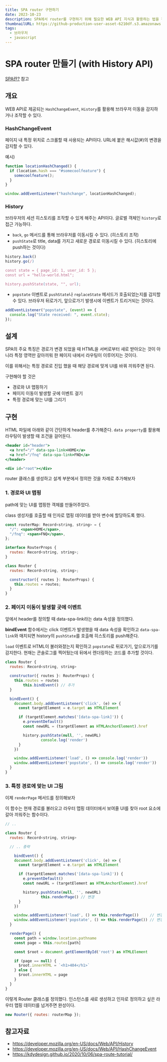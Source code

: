 ```yaml
---
title: SPA router 구현하기
date: 2023-10-23
description: SPA에서 router를 구현하기 위해 필요한 WEB API 지식과 활용하는 법을 정리했다.
thumbnailURL: https://github-production-user-asset-6210df.s3.amazonaws.com/41099712/277333764-c70c75d9-e03e-4e71-93ee-c7a223c02ce3.png
tags:
  - 브라우저
  - javascript
---
```


# SPA router 만들기 (with History API)

[SPA란?](https://heeji.dev/post/SPA%EB%9E%80%3F) 참고

## 개요

WEB API로 제공되는 `HashChangeEvent`, `History`를 활용해 브라우저 이동을 감지하거나 조작할 수 있다.

### HashChangeEvent

페이지 내 특정 위치로 스크롤할 때 사용되는 API이다. URL에 붙은 해시값(#)의 변경을 감지할 수 있다.

예시)

```jsx
function locationHashChanged() {
  if (location.hash === "#somecoolfeature") {
    somecoolfeature();
  }
}

window.addEventListener("hashchange", locationHashChanged);
```

### History

브라우저의 세션 히스토리를 조작할 수 있게 해주는 API이다. 글로벌 객체인 `history`로 접근 가능하다.

- `back`, `go` 메서드를 통해 브라우저를 이동시킬 수 있다. (히스토리 조작)
- `pushState`로 title, data를 가지고 새로운 경로로 이동시킬 수 있다. (히스토리에 push하는 것이다)

```jsx
history.back()
history.go(/)

const state = { page_id: 1, user_id: 5 };
const url = "hello-world.html";

history.pushState(state, "", url);
```

- `popstate` 이벤트로 `pushState`나 `replaceState` 메서드가 호출되었는지를 감지할 수 있다. 브라우저 뒤로가기, 앞으로가기 발생시에 이벤트가 트리거되는 것이다.

```jsx
addEventListener("popstate", (event) => {
  console.log("State received: ", event.state);
});
```

## 설계

SPA의 주요 특징은 경로가 변경 되었을 때 HTML을 서버로부터 새로 받아오는 것이 아니라 특정 영역만 갈아끼워 한 페이지 내에서 라우팅이 이루어지는 것이다.

이를 위해서는 특정 경로로 진입 했을 때 해당 경로에 맞게 UI를 바꿔 끼워주면 된다.

구현해야 할 것은

- 경로와 UI 맵핑하기
- 페이지 이동이 발생할 곳에 이벤트 걸기
- 특정 경로에 맞는 UI를 그리기

## 구현

HTML 파일에 아래와 같이 간단하게 header를 추가해준다. `data property`를 활용해 라우팅이 발생할 때 조건을 걸어둔다.

```jsx
<header id="header">
  <a href="/" data-spa-link>HOME</a>
  <a href="/fnq" data-spa-link>FNQ</a>
</header>

<div id="root"></div>
```

router 클래스를 생성하고 설계 부분에서 정의한 것을 차례로 추가해보자

### 1. 경로와 UI 맵핑

path에 맞는 UI를 맵핑한 객체를 만들어주었다.

class 생성자를 호출할 때 인자로 맵핑 데이터를 받아 변수에 할당하도록 했다.

```jsx
const routerMap: Record<string, string> = {
  "/": <span>HOME</span>,
  "/fnq": <span>FNQ</span>,
};

interface RouterProps {
  routes: Record<string, string>;
}

class Router {
  routes: Record<string, string>;

  constructor({ routes }: RouterProps) {
    this.routes = routes;
  }
}
```

### 2. 페이지 이동이 발생할 곳에 이벤트

앞에서 header를 정의할 때 data-spa-link라는 data 속성을 정의했다.

**bindEvent** 함수에서는 click 이벤트가 발생했을 때 data 속성을 확인하고 `data-spa-link`와 매치되면 history의 `pushState`를 호출해 히스토리를 push해준다.

`load` 이벤트로 HTML이 불러와졌는지 확인하고 `popstate`로 뒤로가기, 앞으로가기를 감지한다. 현재는 콘솔로그를 찍어뒀는데 뒤에서 렌더링하는 코드를 추가할 것이다.

```jsx
class Router {
  routes: Record<string, string>

  constructor({ routes }: RouterProps) {
    this.routes = routes
		this.bindEvent() // 추가
  }

  bindEvent() {
    document.body.addEventListener('click', (e) => {
      const targetElement = e.target as HTMLElement

      if (targetElement.matches('[data-spa-link]')) {
        e.preventDefault()
        const newURL = (targetElement as HTMLAnchorElement).href

        history.pushState(null, '', newURL)
				console.log('render')
      }
    })

    window.addEventListener('load', () => console.log('render'))
    window.addEventListener('popstate', () => console.log('render'))
  }
}
```

### 3. 특정 경로에 맞는 UI 그림

이제 `renderPage` 메서드를 정의해보자

이 함수는 현재 경로를 불러오고 라우터 맵핑 데이터에서 보여줄 UI를 찾아 root 요소에 갈아 끼워주는 함수이다.

```jsx
// ..

class Router {
  routes: Record<string, string>

  // .. 중략

	bindEvent() {
    document.body.addEventListener('click', (e) => {
      const targetElement = e.target as HTMLElement

      if (targetElement.matches('[data-spa-link]')) {
        e.preventDefault()
        const newURL = (targetElement as HTMLAnchorElement).href

        history.pushState(null, '', newURL)
				this.renderPage() // 변경
      }
    })

    window.addEventListener('load', () => this.renderPage())     // 변경
    window.addEventListener('popstate', () => this.renderPage()) // 변경
  }

  renderPage() {
    const path = window.location.pathname
    const page = this.routes[path]

    const $root = document.getElementById('root') as HTMLElement

    if (page == null) {
      $root.innerHTML = `<h1>404</h1>`
    } else {
      $root.innerHTML = page
    }
  }
}
```

이렇게 Router 클래스를 정의했다. 인스턴스를 새로 생성하고 인자로 정의하고 싶은 라우터 맵핑 데이터를 넘겨주면 완성이다.

```jsx
new Router({ routes: routerMap });
```

## 참고자료

- https://developer.mozilla.org/en-US/docs/Web/API/History
- https://developer.mozilla.org/en-US/docs/Web/API/HashChangeEvent
- https://kdydesign.github.io/2020/10/06/spa-route-tutorial/
